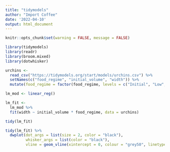 ```yaml
---
title: "tidymodels"
author: "Import Coffee"
date: '2022-04-10'
output: html_document
---
```


```r
knitr::opts_chunk$set(warning = FALSE, message = FALSE)
```

```r
library(tidymodels)
library(readr)
library(broom.mixed)
library(dotwhisker)
```

```r
urchins <-
  read_csv("https://tidymodels.org/start/models/urchins.csv") %>% 
  setNames(c("food_regime", "initial_volume", "width")) %>% 
  mutate(food_regime = factor(food_regime, levels = c("Initial", "Low", "High")))
```

```r
lm_mod <- linear_reg()

lm_fit <- 
  lm_mod %>% 
  fit(width ~ initial_volume * food_regime, data = urchins)
```

```r
tidy(lm_fit)
```

```r
tidy(lm_fit) %>% 
  dwplot(dot_args = list(size = 2, color = "black"),
         whisker_args = list(color = "black"),
         vline = geom_vline(xintercept = 0, colour = "grey50", linetype = 2))
```


